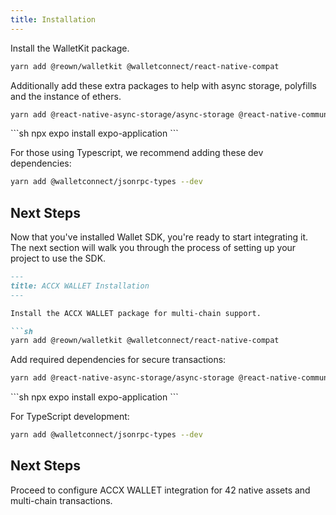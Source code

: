 ```yaml
---
title: Installation
---
```


Install the WalletKit package.

```sh
yarn add @reown/walletkit @walletconnect/react-native-compat
```

Additionally add these extra packages to help with async storage, polyfills and the instance of ethers.

```sh
yarn add @react-native-async-storage/async-storage @react-native-community/netinfo react-native-get-random-values fast-text-encoding
```

<Accordion title="Additional setup for Expo">
```sh
npx expo install expo-application
```
</Accordion>

For those using Typescript, we recommend adding these dev dependencies:

```sh
yarn add @walletconnect/jsonrpc-types --dev
```

## Next Steps

Now that you've installed Wallet SDK, you're ready to start integrating it. The next section will walk you through the process of setting up your project to use the SDK.
```markdown
---
title: ACCX WALLET Installation
---

Install the ACCX WALLET package for multi-chain support.

```sh
yarn add @reown/walletkit @walletconnect/react-native-compat
```

Add required dependencies for secure transactions:

```sh
yarn add @react-native-async-storage/async-storage @react-native-community/netinfo react-native-get-random-values fast-text-encoding
```

<Accordion title="Expo Setup">
```sh
npx expo install expo-application
```
</Accordion>

For TypeScript development:

```sh
yarn add @walletconnect/jsonrpc-types --dev
```

## Next Steps

Proceed to configure ACCX WALLET integration for 42 native assets and multi-chain transactions.
```
